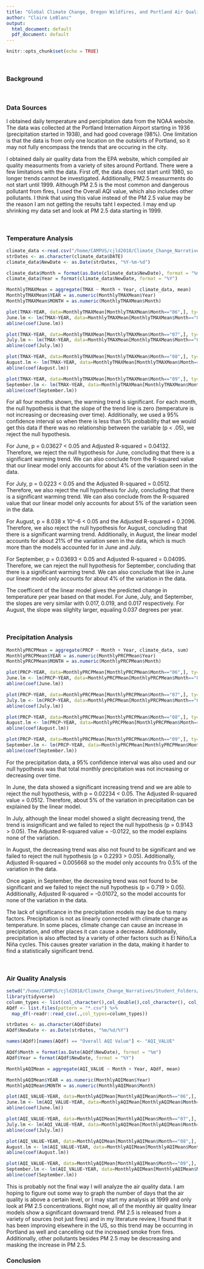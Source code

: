 ```yaml
---
title: "Global Climate Change, Oregon Wildfires, and Portland Air Quality"
author: "Claire LeBlanc"
output:
  html_document: default
  pdf_document: default
---
```


```r
knitr::opts_chunk$set(echo = TRUE)
```

<br>

### Background 

<br>

### Data Sources

I obtained daily temperature and percipitation data from the NOAA website. The data was collected at the Portland Internation Airport starting in 1936 (precipitation started in 1938), and had good coverage (98%). One limitation is that the data is from only one location on the outskirts of Portland, so it may not fully encompass the trends that are occuring in the city. 

I obtained daily air quality data from the EPA website, which compiled air quality measurments from a variety of sites around Portland. There were a few limitations with the data. First off, the data does not start until 1980, so longer trends cannot be investigated. Additionally, PM2.5 measurments do not start until 1999. Although PM 2.5 is the most common and dangerous pollutant from fires, I used the Overall AQI value, which also includes other pollutants. I think that using this value instead of the PM 2.5 value may be the reason I am not getting the results taht I expected. I may end up shrinking my data set and look at PM 2.5 data starting in 1999. 

<br>

### Temperature Analysis
```r
climate_data <-read.csv("/home/CAMPUS/cjld2018/Climate_Change_Narratives/Data/FA20/LeBlanc_temp_percp_data.csv")
strDates <- as.character(climate_data$DATE)
climate_data$NewDate <- as.Date(strDates, "%Y-%m-%d")

climate_data$Month = format(as.Date(climate_data$NewDate), format = "%m")
climate_data$Year = format(climate_data$NewDate, format = "%Y")

MonthlyTMAXMean = aggregate(TMAX ~ Month + Year, climate_data, mean)
MonthlyTMAXMean$YEAR = as.numeric(MonthlyTMAXMean$Year)
MonthlyTMAXMean$MONTH = as.numeric(MonthlyTMAXMean$Month)
```

```r
plot(TMAX~YEAR, data=MonthlyTMAXMean[MonthlyTMAXMean$Month=="06",], ty='l', xlim=c(1940, 2019), main="Average Maximum Temperature in June", xlab = "Year", ylab= "Average Max Temperature (Celcius)", col="coral1")
June.lm <- lm(TMAX~YEAR, data=MonthlyTMAXMean[MonthlyTMAXMean$Month=="06",])
abline(coef(June.lm))

plot(TMAX~YEAR, data=MonthlyTMAXMean[MonthlyTMAXMean$Month=="07",], ty='l', xlim=c(1940, 2019), main="Average Maximum Temperature in July", xlab = "Year", ylab= "Average Max Temperature (Celcius)", col="cornflowerblue")
July.lm <- lm(TMAX~YEAR, data=MonthlyTMAXMean[MonthlyTMAXMean$Month=="07",])
abline(coef(July.lm))

plot(TMAX~YEAR, data=MonthlyTMAXMean[MonthlyTMAXMean$Month=="08",], ty='l', xlim=c(1940, 2019), main="Average Maximum Temperature in August", xlab = "Year", ylab= "Average Max Temperature (Celcius)", col="aquamarine4")
August.lm <- lm(TMAX~YEAR, data=MonthlyTMAXMean[MonthlyTMAXMean$Month=="08",])
abline(coef(August.lm))

plot(TMAX~YEAR, data=MonthlyTMAXMean[MonthlyTMAXMean$Month=="09",], ty='l', xlim=c(1940, 2019), main="Average Maximum Temperature in September", xlab = "Year", ylab= "Average Max Temperature (Celcius)", col="mediumpurple1")
September.lm <- lm(TMAX~YEAR, data=MonthlyTMAXMean[MonthlyTMAXMean$Month=="09",])
abline(coef(September.lm))
```

For all four months shown, the warming trend is significant. For each month, the null hypothesis is that the slope of the trend line is zero (temperature is not increasing or decreasing over time). Additionally, we used a 95% confidence interval so when there is less than 5% probability that we would get this data if there was no relationship between the variable (p < .05), we reject the null hypothesis. 

For June, p = 0.03627 < 0.05 and Adjusted R-squared = 0.04132. Therefore, we reject the null hypothesis for June, concluding that there is a significant warming trend. We can also conclude from the R-squared value that our linear model only accounts for about 4% of the variation seen in the data.

For July, p = 0.0223 < 0.05 and the Adjusted R-squared = 0.0512. Therefore, we also reject the null hypothesis for July, concluding that there is a significant warming trend. We can also conclude from the R-squared value that our linear model only accounts for about 5% of the variation seen in the data. 

For August, p = 8.038 x 10^-6 < 0.05 and the Adjusted R-squared = 0.2096. Therefore, we also reject the null hypothesis for August, concluding that there is a significant warming trend. Additionally, in August, the linear model accounts for about 21% of the variation seen in the data, which is much more than the models accounted for in June and July. 

For September, p = 0.03693 < 0.05 and Adjusted R-squared = 0.04095. Therefore, we can reject the null hypothesis for September, concluding that there is a significant warming trend. We can also conclude that like in June our linear model only accounts for about 4% of the variation in the data. 

The coefficent of the linear model gives the predicted change in temperature per year based on that model. For June, July, and September, the slopes are very similar with 0.017, 0.019, and 0.017 respectively. For August, the slope was slighlty larger, equaling 0.037 degrees per year. 

<br>

### Precipitation Analysis

```r
MonthlyPRCPMean = aggregate(PRCP ~ Month + Year, climate_data, sum)
MonthlyPRCPMean$YEAR = as.numeric(MonthlyPRCPMean$Year)
MonthlyPRCPMean$MONTH = as.numeric(MonthlyPRCPMean$Month)
```

```r
plot(PRCP~YEAR, data=MonthlyPRCPMean[MonthlyPRCPMean$Month=="06",], ty='l', xlim=c(1940, 2019), main="Total Percipitation in June", xlab = "Year", ylab= "Total Percipitation", col="coral1")
June.lm <- lm(PRCP~YEAR, data=MonthlyPRCPMean[MonthlyPRCPMean$Month=="06",])
abline(coef(June.lm))

plot(PRCP~YEAR, data=MonthlyPRCPMean[MonthlyPRCPMean$Month=="07",], ty='l', xlim=c(1940, 2019), main="Total Percipitation in July", xlab = "Year", ylab= "Total Percipitation", col="cornflowerblue")
July.lm <- lm(PRCP~YEAR, data=MonthlyPRCPMean[MonthlyPRCPMean$Month=="07",])
abline(coef(July.lm))

plot(PRCP~YEAR, data=MonthlyPRCPMean[MonthlyPRCPMean$Month=="08",], ty='l', xlim=c(1940, 2019), main="Total Percipitation in August", xlab = "Year", ylab= "Total Percipitation", col="aquamarine4")
August.lm <- lm(PRCP~YEAR, data=MonthlyPRCPMean[MonthlyPRCPMean$Month=="08",])
abline(coef(August.lm)) 

plot(PRCP~YEAR, data=MonthlyPRCPMean[MonthlyPRCPMean$Month=="09",], ty='l', xlim=c(1940, 2019), main="Total Percipitation in September", xlab = "Year", ylab= "Total Percipitation", col="mediumpurple1")
September.lm <- lm(PRCP~YEAR, data=MonthlyPRCPMean[MonthlyPRCPMean$Month=="09",])
abline(coef(September.lm))
```

For the precipitation data, a 95% confidence interval was also used and our null hypothesis was that total monthly precipitation was not increasing or decreasing over time. 

In June, the data showed a significant increasing trend and we are able to reject the null hypothesis, with p = 0.02234 < 0.05. The Adjusted R-squared value = 0.0512. Therefore, about 5% of the variation in precipitation can be explained by the linear model. 

In July, although the linear model showed a slight decreasing trend, the trend is insignificant and we failed to reject the null hypothesis (p = 0.9143 > 0.05). The Adjusted R-squared value = -0.0122, so the model explains none of the variation. 

In August, the decreasing trend was also not found to be significant and we failed to reject the null hypothesis  (p = 0.2293 > 0.05). Additionally, Adjusted R-squared = 0.005668 so the model only accounts fro 0.5% of the variation in the data. 

Once again, in September, the decreasing trend was not found to be significant and we failed to reject the null hypothesis (p = 0.719 > 0.05). Additionally, Adjusted R-squared = -0.01072, so the model accounts for none of the variation in the data. 

The lack of significance in the precipitation models may be due to many factors. Precipitation is not as linearly connected with climate change as temperature. In some places, climate change can cause an increase in precipitation, and other places it can cause a decrease. Additionally, precipitation is also affected by a variety of other factors such as El Niño/La Niña cycles. This causes greater variation in the data, making it harder to find a statistically significant trend. 

<br>

### Air Quality Analysis
```r
setwd("/home/CAMPUS/cjld2018/Climate_Change_Narratives/Student_Folders/LeBlanc/aq_data")
library(tidyverse) 
column_types <- list(col_character(),col_double(),col_character(), col_character(),col_character(), col_character(), col_double(), col_double(), col_character(), col_character(), col_character()) 
AQdf <- list.files(pattern = "*.csv") %>% 
  map_df(~readr::read_csv(.,col_types=column_types)) 

strDates <- as.character(AQdf$Date)
AQdf$NewDate <- as.Date(strDates, "%m/%d/%Y")

names(AQdf)[names(AQdf) == "Overall AQI Value"] <- "AQI_VALUE"

AQdf$Month = format(as.Date(AQdf$NewDate), format = "%m")
AQdf$Year = format(AQdf$NewDate, format = "%Y")

MonthlyAQIMean = aggregate(AQI_VALUE ~ Month + Year, AQdf, mean)

MonthlyAQIMean$YEAR = as.numeric(MonthlyAQIMean$Year)
MonthlyAQIMean$MONTH = as.numeric(MonthlyAQIMean$Month)
```

```r
plot(AQI_VALUE~YEAR, data=MonthlyAQIMean[MonthlyAQIMean$Month=="06",], ty='l', xlim=c(1980, 2019), ylim = c(0,500), main="Average Air Quality in June", xlab = "Year", ylab= "Average Air Quality Index (AQI) Value", col="coral1")
June.lm <- lm(AQI_VALUE~YEAR, data=MonthlyAQIMean[MonthlyAQIMean$Month=="06",])
abline(coef(June.lm))

plot(AQI_VALUE~YEAR, data=MonthlyAQIMean[MonthlyAQIMean$Month=="07",], ty='l', xlim=c(1980, 2019), ylim = c(0,500), main="Average Air Quality in July", xlab = "Year", ylab= "Average Air Quality Index (AQI) Value", col="cornflowerblue")
July.lm <- lm(AQI_VALUE~YEAR, data=MonthlyAQIMean[MonthlyAQIMean$Month=="07",])
abline(coef(July.lm))

plot(AQI_VALUE~YEAR, data=MonthlyAQIMean[MonthlyAQIMean$Month=="08",], ty='l', xlim=c(1980, 2019), ylim = c(0,500), main="Average Air Quality in August", xlab = "Year", ylab= "Average Air Quality Index (AQI) Value", col="aquamarine4")
August.lm <- lm(AQI_VALUE~YEAR, data=MonthlyAQIMean[MonthlyAQIMean$Month=="08",])
abline(coef(August.lm))

plot(AQI_VALUE~YEAR, data=MonthlyAQIMean[MonthlyAQIMean$Month=="09",], ty='l', xlim=c(1980, 2019), ylim = c(0,500), main="Average Air Quality in September", xlab = "Year", ylab= "Average Air Quality Index (AQI) Value", col="mediumpurple1")
September.lm <- lm(AQI_VALUE~YEAR, data=MonthlyAQIMean[MonthlyAQIMean$Month=="09",])
abline(coef(September.lm))
```

This is probably not the final way I will analyze the air quality data. I am hoping to figure out some way to graph the number of days that the air quality is above a certain level, or I may start my analysis at 1999 and only look at PM 2.5 concentrations. Right now, all of the monthly air quality linear models show a significant downward trend. PM 2.5 is released from a variety of sources (not just fires) and in my literature review, I found that it has been improving elsewhere in the US, so this trend may be occurring in Portland as well and cancelling out the increased smoke from fires. Additionally, other pollutants besides PM 2.5 may be descreasing and masking the increase in PM 2.5. 


### Conclusion